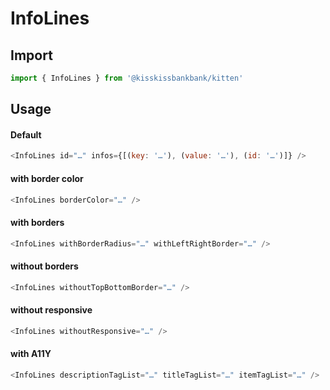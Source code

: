 
<Meta title="Lines/InfoLines" component={InfoLines} />

# InfoLines

## Import

```js
import { InfoLines } from '@kisskissbankbank/kitten'
```

## Usage

<Canvas>
  <Story name="InfoLines" story={stories.Default} />
</Canvas>

#### Default

```js
<InfoLines id="…" infos={[(key: '…'), (value: '…'), (id: '…')]} />
```

#### with border color

```js
<InfoLines borderColor="…" />
```

#### with borders

```js
<InfoLines withBorderRadius="…" withLeftRightBorder="…" />
```

#### without borders

```js
<InfoLines withoutTopBottomBorder="…" />
```

#### without responsive

```js
<InfoLines withoutResponsive="…" />
```

#### with A11Y

```js
<InfoLines descriptionTagList="…" titleTagList="…" itemTagList="…" />
```
